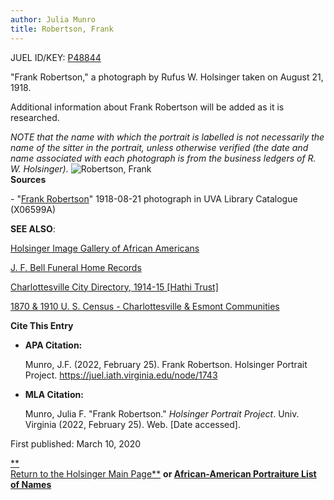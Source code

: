 ```yaml
---
author: Julia Munro
title: Robertson, Frank
---
```

JUEL ID/KEY: [P48844](http://juel.iath.virginia.edu/public_person?person=48844 "P48844")

"Frank Robertson," a photograph by Rufus W. Holsinger taken on August 21, 1918. 

Additional information about Frank Robertson will be added as it is researched.  

_NOTE that the name with which the portrait is labelled is not necessarily the name of the sitter in the portrait, unless otherwise verified (the date and name associated with each photograph is from the business ledgers of R. W. Holsinger)._ ![Robertson, Frank](https://iiif.lib.virginia.edu/iiif/uva-lib:1049587/full/1000,1337/0/default.jpg "Robertson, Frank")   
**Sources**

\- "[Frank Robertson](https://search.lib.virginia.edu/catalog/uva-lib:1049587#?c=0&m=0&s=0&cv=0&xywh=-1615%2C-232%2C6006%2C4453 "Robertson, Frank")" 1918-08-21 photograph in UVA Library Catalogue (X06599A) 

**SEE ALSO**:

[Holsinger Image Gallery of African Americans](http://rwholsingerphotos.org/images.php "Holsinger Image Gallery of African Americans")

[J. F. Bell Funeral Home Records](http://www2.vcdh.virginia.edu/afam/raceandplace/perl_scripts/funeral_search.html "J. F. Bell Funeral Home Database")

[Charlottesville City Directory, 1914-15 \[Hathi Trust\]](https://catalog.hathitrust.org/Record/101954103 "Charlottesville City Directory, 1914-15") 

[1870 & 1910 U. S. Census - Charlottesville & Esmont Communities](http://www2.vcdh.virginia.edu/afam/raceandplace/census/search_both.html "1870 & 1910 U. S. Census: Charlottesville and Esmont Communities")

**Cite This Entry**

*   **APA Citation:**
    
    Munro, J.F. (2022, February 25). Frank Robertson. Holsinger Portrait Project. https://juel.iath.virginia.edu/node/1743
    
*   **MLA Citation:**
    
    Munro, Julia F. "Frank Robertson." _Holsinger Portrait Project_. Univ. Virginia (2022, February 25). Web. \[Date accessed\].
    

  
First published: March 10, 2020     

[**  
Return to the Holsinger Main Page**](http://juel.iath.virginia.edu/node/980) **or [African-American Portraiture List of Names](http://juel.iath.virginia.edu/node/996)**